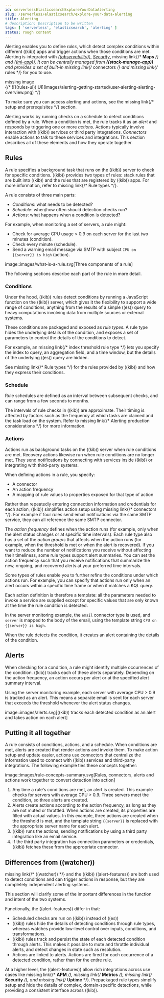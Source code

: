```yaml
---
id: serverlessElasticsearchExploreYourDataAlerting
slug: /serverless/elasticsearch/explore-your-data-alerting
title: Alerting
# description: Description to be written
tags: [ 'serverless', 'elasticsearch', 'alerting' ]
status: rough content
---
```



<RoughContent />

<div id="alerting-getting-started"></div>

Alerting enables you to define _rules_, which detect complex conditions within different ((kib)) apps and trigger actions when those conditions are met. Alerting is integrated with [*((observability))*](((observability-guide))/create-alerts.html), [*Security*](((security-guide))/prebuilt-rules.html), <DocBadge><DocIcon size="s" type="unlink" title="missing link"/> missing link</DocBadge>{/*  <DocLink id="enKibanaGeoAlerting">**Maps**</DocLink> */} and [*((ml-app))*](((ml-docs))/ml-configuring-alerts.html). It can be centrally managed from **((stack-manage-app))** and provides a set of built-in <DocBadge><DocIcon size="s" type="unlink" title="missing link"/> missing link</DocBadge>{/*  <DocLink id="enKibanaActionTypes">connectors</DocLink> */} and <DocBadge><DocIcon size="s" type="unlink" title="missing link"/> missing link</DocBadge>{/*  <DocLink id="enKibanaRuleTypes" section="stack-rules">rules</DocLink> */} for you to use.

<div style={{ backgroundColor: "#F1F4FA", width: "100%", height: "250px", textAlign: "center", paddingTop: "110px", marginBottom: "20px" }}><DocIcon type="image" title="missing image"/> missing image</div>
{/* ![((rules-ui)) UI](images/alerting-getting-started/user-alerting-alerting-overview.png) */}

<DocCallOut title="Important" color="warning">

To make sure you can access alerting and actions, see the <DocBadge><DocIcon size="s" type="unlink" title="missing link"/> missing link</DocBadge>{/*  <DocLink id="enKibanaAlertingSetup" section="prerequisites">setup and prerequisites</DocLink> */} section.

</DocCallOut>

Alerting works by running checks on a schedule to detect conditions defined by a rule. When a condition is met, the rule tracks it as an _alert_ and responds by triggering one or more _actions_.
Actions typically involve interaction with ((kib)) services or third party integrations. _Connectors_ enable actions to talk to these services and integrations. 
This section describes all of these elements and how they operate together.

## Rules

A rule specifies a background task that runs on the ((kib)) server to check for specific conditions. ((kib)) provides two types of rules: stack rules that are built into ((kib)) and the rules that are registered by ((kib)) apps. For more information, refer to <DocBadge><DocIcon size="s" type="unlink" title="missing link"/> missing link</DocBadge>{/*  <DocLink id="enKibanaRuleTypes">Rule types</DocLink> */}.

A rule consists of three main parts: 

* _Conditions_: what needs to be detected?
* _Schedule_: when/how often should detection checks run?
* _Actions_: what happens when a condition is detected?

For example, when monitoring a set of servers, a rule might:

* Check for average CPU usage > 0.9 on each server for the last two minutes (condition).
* Check every minute (schedule).
* Send a warning email message via SMTP with subject `CPU on {{server}} is high` (action).

image::images/what-is-a-rule.svg[Three components of a rule]

The following sections describe each part of the rule in more detail.

<div id="alerting-concepts-conditions"></div>

### Conditions

Under the hood, ((kib)) rules detect conditions by running a JavaScript function on the ((kib)) server, which gives it the flexibility to support a wide range of conditions, anything from the results of a simple ((es)) query to heavy computations involving data from multiple sources or external systems. 

These conditions are packaged and exposed as _rule types_. A rule type hides the underlying details of the condition, and exposes a set of parameters
to control the details of the conditions to detect.

For example, an <DocBadge><DocIcon size="s" type="unlink" title="missing link"/> missing link</DocBadge>{/*  <DocLink id="enKibanaRuleTypeIndexThreshold">index threshold rule type</DocLink> */} lets you specify the index to query, an aggregation field, and a time window, but the details of the underlying ((es)) query are hidden.

See <DocBadge><DocIcon size="s" type="unlink" title="missing link"/> missing link</DocBadge>{/*  <DocLink id="enKibanaRuleTypes">Rule types</DocLink> */} for the rules provided by ((kib)) and how they express their conditions.

<div id="alerting-concepts-scheduling"></div>

### Schedule

Rule schedules are defined as an interval between subsequent checks, and can range from a few seconds to months.

<DocCallOut title="Important" color="warning">

The intervals of rule checks in ((kib)) are approximate. Their timing is affected by factors such as the frequency at which tasks are claimed and the task load on the system. Refer to <DocBadge><DocIcon size="s" type="unlink" title="missing link"/> missing link</DocBadge>{/*  <DocLink id="enKibanaAlertingProductionConsiderations">Alerting production considerations</DocLink> */} for more information.

</DocCallOut>

<div id="alerting-concepts-actions"></div>

### Actions

Actions run as background tasks on the ((kib)) server when rule conditions are met. Recovery actions likewise run when rule conditions are no longer met. They send notifications by connecting with services inside ((kib)) or integrating with third-party systems.

When defining actions in a rule, you specify:

* A connector
* An action frequency
* A mapping of rule values to properties exposed for that type of action

Rather than repeatedly entering connection information and credentials for each action, ((kib)) simplifies action setup using <DocBadge><DocIcon size="s" type="unlink" title="missing link"/> missing link</DocBadge>{/*  <DocLink id="enKibanaActionTypes">connectors</DocLink> */}. For example if four rules send email notifications via the same SMTP service, they can all reference the same SMTP connector.

The _action frequency_ defines when the action runs (for example, only when the alert status changes or at specific time intervals). Each rule type also has a set of the _action groups_ that affects when the action runs (for example, when the threshold is met or when the alert is recovered). If you want to reduce the number of notifications you receive without affecting their timeliness, some rule types support alert summaries. You can set the action frequency such that you receive notifications that summarize the new, ongoing, and recovered alerts at your preferred time intervals.

Some types of rules enable you to further refine the conditions under which actions run.
For example, you can specify that actions run only when an alert occurs within a specific time frame or when it matches a KQL query.

Each action definition is therefore a template: all the parameters needed to invoke a service are supplied except for specific values that are only known at the time the rule condition is detected. 

In the server monitoring example, the `email` connector type is used, and `server` is mapped to the body of the email, using the template string `CPU on {{server}} is high`.

When the rule detects the condition, it creates an alert containing the details of the condition.

<div id="alerting-concepts-alerts"></div>

## Alerts

When checking for a condition, a rule might identify multiple occurrences of the condition. ((kib)) tracks each of these alerts separately. Depending on the action frequency, an action occurs per alert or at the specified alert summary interval.

Using the server monitoring example, each server with average CPU > 0.9 is tracked as an alert. This means a separate email is sent for each server that exceeds the threshold whenever the alert status changes.

image::images/alerts.svg[((kib)) tracks each detected condition as an alert and takes action on each alert]

## Putting it all together

A rule consists of conditions, actions, and a schedule. When conditions are met, alerts are created that render actions and invoke them. To make action setup and update easier, actions use connectors that centralize the information used to connect with ((kib)) services and third-party integrations. The following example ties these concepts together:

image::images/rule-concepts-summary.svg[Rules, connectors, alerts and actions work together to convert detection into action]

1. Any time a rule's conditions are met, an alert is created. This example checks for servers with average CPU \> 0.9. Three servers meet the condition, so three alerts are created. 
1. Alerts create actions according to the action frequency, as long as they are not muted or throttled. When actions are created, its properties are filled with actual values. In this example, three actions are created when the threshold is met, and the template string `{{server}}` is replaced with the appropriate server name for each alert.
1. ((kib)) runs the actions, sending notifications by using a third party integration like an email service.
1. If the third party integration has connection parameters or credentials, ((kib)) fetches these from the appropriate connector.

<div id="alerting-concepts-differences"></div>

## Differences from ((watcher))

 <DocBadge><DocIcon size="s" type="unlink" title="missing link"/> missing link</DocBadge>{/* <DocLink id="enKibanaWatcherUi">((watcher))</DocLink> */} and the ((kib)) ((alert-features)) are both used to detect
conditions and can trigger actions in response, but they are completely
independent alerting systems.

This section will clarify some of the important differences in the function and
intent of the two systems.

Functionally, the ((alert-features)) differ in that: 

* Scheduled checks are run on ((kib)) instead of ((es))
* ((kib)) <DocLink id="serverlessElasticsearchExploreYourDataAlerting" section="conditions">rules hide the details of detecting conditions</DocLink> through rule types, whereas watches provide low-level control over inputs, conditions, and transformations.
* ((kib)) rules track and persist the state of each detected condition through alerts. This makes it possible to mute and throttle individual alerts, and detect changes in state such as resolution.
* Actions are linked to alerts. Actions are fired for each occurrence of a detected condition, rather than for the entire rule.

At a higher level, the ((alert-features)) allow rich integrations across use cases like <DocBadge><DocIcon size="s" type="unlink" title="missing link"/> missing link</DocBadge>{/*  <DocLink id="enKibanaXpackApm">**APM**</DocLink> */}, <DocBadge><DocIcon size="s" type="unlink" title="missing link"/> missing link</DocBadge>{/*  <DocLink id="enKibanaObservability" section="metrics">**Metrics**</DocLink> */}, <DocBadge><DocIcon size="s" type="unlink" title="missing link"/> missing link</DocBadge>{/*  <DocLink id="enKibanaXpackSiem">**Security**</DocLink> */}, and <DocBadge><DocIcon size="s" type="unlink" title="missing link"/> missing link</DocBadge>{/*  <DocLink id="enKibanaObservability" section="uptime">**Uptime**</DocLink> */}.
Prepackaged rule types simplify setup and hide the details of complex, domain-specific detections, while providing a consistent interface across ((kib)).

